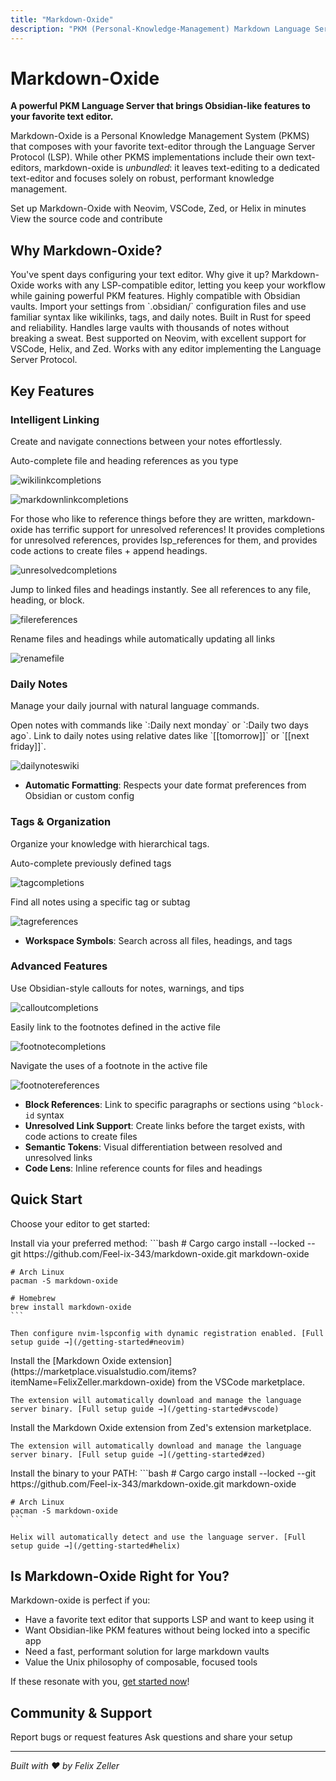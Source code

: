```yaml
---
title: "Markdown-Oxide"
description: "PKM (Personal-Knowledge-Management) Markdown Language Server for your favorite text-editor"
---
```


# Markdown-Oxide

**A powerful PKM Language Server that brings Obsidian-like features to your favorite text editor.**

Markdown-Oxide is a Personal Knowledge Management System (PKMS) that composes with your favorite text-editor through the Language Server Protocol (LSP). While other PKMS implementations include their own text-editors, markdown-oxide is *unbundled*: it leaves text-editing to a dedicated text-editor and focuses solely on robust, performant knowledge management.

<CardGroup cols={2}>
  <Card title="Get Started" icon="rocket" href="/getting-started">
    Set up Markdown-Oxide with Neovim, VSCode, Zed, or Helix in minutes
  </Card>
  <Card title="GitHub" icon="github" href="https://github.com/Feel-ix-343/markdown-oxide">
    View the source code and contribute
  </Card>
</CardGroup>

## Why Markdown-Oxide?

<AccordionGroup>
  <Accordion title="Use Your Favorite Editor" icon="keyboard">
    You've spent days configuring your text editor. Why give it up? Markdown-Oxide works with any LSP-compatible editor, letting you keep your workflow while gaining powerful PKM features.
  </Accordion>
  
  <Accordion title="Obsidian-Compatible" icon="link">
    Highly compatible with Obsidian vaults. Import your settings from `.obsidian/` configuration files and use familiar syntax like wikilinks, tags, and daily notes.
  </Accordion>
  
  <Accordion title="Fast & Performant" icon="bolt">
    Built in Rust for speed and reliability. Handles large vaults with thousands of notes without breaking a sweat.
  </Accordion>
  
  <Accordion title="Editor Support" icon="code">
    Best supported on Neovim, with excellent support for VSCode, Helix, and Zed. Works with any editor implementing the Language Server Protocol.
  </Accordion>
</AccordionGroup>

## Key Features

### Intelligent Linking

Create and navigate connections between your notes effortlessly.

<AccordionGroup>
<Accordion title="Wikilink & Markdown Link Completions">
Auto-complete file and heading references as you type

![wikilinkcompletions](https://github.com/Feel-ix-343/markdown-oxide/assets/88951499/29c4830f-30e5-4094-9f5b-7b39009437da)

![markdownlinkcompletions](https://github.com/Feel-ix-343/markdown-oxide/assets/88951499/16c8565a-6a28-4df1-a312-e4b158fb9f03)
</Accordion>

<Accordion title="Unresolved File and Heading Completions">
For those who like to reference things before they are written, markdown-oxide has terrific support for unresolved references! It provides completions for unresolved references, provides lsp_references for them, and provides code actions to create files + append headings.

![unresolvedcompletions](https://github.com/Feel-ix-343/markdown-oxide/assets/88951499/96ed1a8e-eea3-4d3f-9557-e51b076fb3fb)
</Accordion>

<Accordion title="Go-to-Definition & Backlinks">
Jump to linked files and headings instantly. See all references to any file, heading, or block.

![filereferences](https://github.com/Feel-ix-343/markdown-oxide/assets/88951499/9fbd6051-ef57-42eb-b61b-1cc3ddfb2293)
</Accordion>

<Accordion title="Rename Refactoring">
Rename files and headings while automatically updating all links

![renamefile](https://github.com/Feel-ix-343/markdown-oxide/assets/88951499/3ac404fb-cfcd-4943-81ba-8ab3645831b7)
</Accordion>
</AccordionGroup>

### Daily Notes

Manage your daily journal with natural language commands.

<AccordionGroup>
<Accordion title="Natural Language Navigation & Smart Completions">
Open notes with commands like `:Daily next monday` or `:Daily two days ago`. Link to daily notes using relative dates like `[[tomorrow]]` or `[[next friday]]`.

![dailynoteswiki](https://github.com/Feel-ix-343/markdown-oxide/assets/88951499/d2505535-ef5e-491a-bd88-ef12be2402ef)
</Accordion>
</AccordionGroup>

- **Automatic Formatting**: Respects your date format preferences from Obsidian or custom config

### Tags & Organization

Organize your knowledge with hierarchical tags.

<AccordionGroup>
<Accordion title="Tag Completions">
Auto-complete previously defined tags

![tagcompletions](https://github.com/Feel-ix-343/markdown-oxide/assets/88951499/bf20d7ac-171a-4d95-b510-ba323073c0b8)
</Accordion>

<Accordion title="Tag References">
Find all notes using a specific tag or subtag

![tagreferences](https://github.com/Feel-ix-343/markdown-oxide/assets/88951499/d73ac764-2c86-45c9-9403-17b50e6962e4)
</Accordion>
</AccordionGroup>

- **Workspace Symbols**: Search across all files, headings, and tags

### Advanced Features

<AccordionGroup>
<Accordion title="Callout Completions">
Use Obsidian-style callouts for notes, warnings, and tips

![calloutcompletions](https://github.com/Feel-ix-343/markdown-oxide/assets/88951499/11cd44f1-cf2e-4f27-92b4-1ed4914356ca)
</Accordion>

<Accordion title="Footnote Completions">
Easily link to the footnotes defined in the active file

![footnotecompletions](https://github.com/Feel-ix-343/markdown-oxide/assets/88951499/92a6739d-8a7a-457e-84bd-fde6548aa25a)
</Accordion>

<Accordion title="Footnote References">
Navigate the uses of a footnote in the active file

![footnotereferences](https://github.com/Feel-ix-343/markdown-oxide/assets/88951499/25940052-ca6c-4b7c-b334-f0001260c490)
</Accordion>
</AccordionGroup>

- **Block References**: Link to specific paragraphs or sections using `^block-id` syntax
- **Unresolved Link Support**: Create links before the target exists, with code actions to create files
- **Semantic Tokens**: Visual differentiation between resolved and unresolved links
- **Code Lens**: Inline reference counts for files and headings

## Quick Start

Choose your editor to get started:

<Tabs>
  <Tab title="Neovim">
    Install via your preferred method:
    ```bash
    # Cargo
    cargo install --locked --git https://github.com/Feel-ix-343/markdown-oxide.git markdown-oxide
    
    # Arch Linux
    pacman -S markdown-oxide
    
    # Homebrew
    brew install markdown-oxide
    ```
    
    Then configure nvim-lspconfig with dynamic registration enabled. [Full setup guide →](/getting-started#neovim)
  </Tab>
  
  <Tab title="VSCode">
    Install the [Markdown Oxide extension](https://marketplace.visualstudio.com/items?itemName=FelixZeller.markdown-oxide) from the VSCode marketplace.
    
    The extension will automatically download and manage the language server binary. [Full setup guide →](/getting-started#vscode)
  </Tab>
  
  <Tab title="Zed">
    Install the Markdown Oxide extension from Zed's extension marketplace.
    
    The extension will automatically download and manage the language server binary. [Full setup guide →](/getting-started#zed)
  </Tab>
  
  <Tab title="Helix">
    Install the binary to your PATH:
    ```bash
    # Cargo
    cargo install --locked --git https://github.com/Feel-ix-343/markdown-oxide.git markdown-oxide
    
    # Arch Linux
    pacman -S markdown-oxide
    ```
    
    Helix will automatically detect and use the language server. [Full setup guide →](/getting-started#helix)
  </Tab>
</Tabs>

## Is Markdown-Oxide Right for You?

Markdown-oxide is perfect if you:

- Have a favorite text editor that supports LSP and want to keep using it
- Want Obsidian-like PKM features without being locked into a specific app
- Need a fast, performant solution for large markdown vaults
- Value the Unix philosophy of composable, focused tools

If these resonate with you, [get started now](/getting-started)!

## Community & Support

<CardGroup cols={2}>
  <Card title="GitHub Issues" icon="bug" href="https://github.com/Feel-ix-343/markdown-oxide/issues">
    Report bugs or request features
  </Card>
  <Card title="Discussions" icon="comments" href="https://github.com/Feel-ix-343/markdown-oxide/discussions">
    Ask questions and share your setup
  </Card>
</CardGroup>

---

*Built with ❤️ by Felix Zeller*
